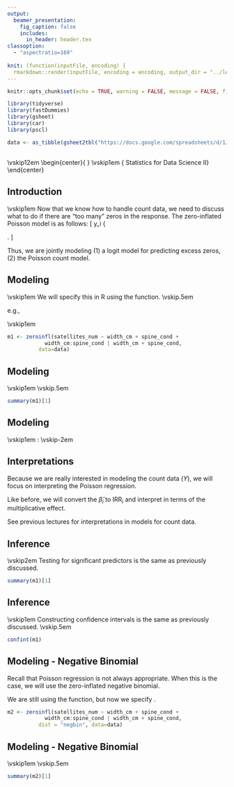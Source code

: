 ```yaml
---
output: 
  beamer_presentation:
    fig_caption: false
    includes:
      in_header: header.tex
classoption: 
  - "aspectratio=169"
  
knit: (function(inputFile, encoding) {
  rmarkdown::render(inputFile, encoding = encoding, output_dir = "../lectures/PDF") })
---
```


```r
knitr::opts_chunk$set(echo = TRUE, warning = FALSE, message = FALSE, fig.path = "images")

library(tidyverse)
library(fastDummies)
library(gsheet)
library(car)
library(pscl)

data <- as_tibble(gsheet2tbl("https://docs.google.com/spreadsheets/d/1JoI0AffzZdGkW3FCCWHgRaZeuGrBt1Qa-WMT3_l8XCA/edit?usp=sharing"))
```


## {.standout} 
\vskip12em
\begin{center}{\color{white} \huge \textbf{Zero-Inflated Models}} \vskip1em
{\color{white} \Large Statistics for Data Science II}
\end{center}

## Introduction

\vskip1em
Now that we know how to handle count data, we need to discuss what to do if there are "too many" zeros in the response.
\begin{itemize}
  \item If we look at a histogram or bar chart of the responses, we may see a ``spike'' at zero -- this spike indicates zero inflation.
\end{itemize}

The zero-inflated Poisson model is as follows:
\[  y_i \sim \left\{
\begin{array}{ll}
      0, & \text{with probability }1 - \phi_i \\
      \text{Poisson}(\lambda_i), & \text{with probability } \phi_i \\
\end{array} 
\right. \]

Thus, we are jointly modeling (1) a logit model for predicting excess zeros, (2) the Poisson count model.

## Modeling

\vskip1em
We will specify this in R using the \texttt{zeroinfl()} function. \vskip.5em

e.g., \texttt{zeroinfl(outcome $\sim$ predCount1 + predCount2 + ... | predZero1 + predZero2 + ..., data = dataset)} 

\begin{itemize}
  \item Note that we do not need the same predictors in each model.
\end{itemize}

\textbf{Example:} \vskip1em

```r
m1 <- zeroinfl(satellites_num ~ width_cm + spine_cond +
            width_cm:spine_cond | width_cm + spine_cond,
          data=data)
```

## Modeling
\vskip1em
\textbf{Example:} \vskip.5em
\scriptsize
```r
summary(m1)[1]
```
## Modeling
 
\vskip1em
\textbf{Example}:
\begin{itemize}
  \item The resulting models are
\end{itemize} \vskip-2em
\begin{align*}
\ln \left( \hat{Y}_i \right) &= 2.94 - 0.04 \text{width} - 1.01 \text{spine} + 0.03 (\text{width $\times$ spine}) \\
\text{ln}\left( \frac{\hat{\pi}_i}{1-\hat{\pi}_i}  \right) &= 12.50 - 0.50 \text{width} - 0.04 \text{spine}
\end{align*}
\begin{itemize}
  \item $Y_i$ is the number of satellites, 
  \item $\pi_i = P[Z = 1]$, where
  \begin{itemize}
    \item \vskip-2em \begin{flalign*}
  Z_i &= \left\{
  \begin{array}{ll}
        0 & \text{ if } Y_i = 0 \\
        1 & \text{ if } Y_i > 0 
  \end{array} 
  \right. &
  \end{flalign*}
\end{itemize}
\end{itemize}

## Interpretations

Because we are really interested in modeling the count data ($Y$), we will focus on interpreting the Poisson regression. 

Like before, we will convert the $\hat{\beta}_i$ to IRR$_i$ and interpret in terms of the multiplicative effect.

See previous lectures for interpretations in models for count data.

## Inference

\vskip2em
Testing for significant predictors is the same as previously discussed. 

\textbf{Example:}
\scriptsize
```r
summary(m1)[1]
```

## Inference

\vskip1em
Constructing confidence intervals is the same as previously discussed. \vskip.5em

\textbf{Example:}
\scriptsize
```r
confint(m1)
```

## Modeling - Negative Binomial

Recall that Poisson regression is not always appropriate. When this is the case, we will use the zero-inflated negative binomial.

We are still using the \texttt{zeroinfl()} function, but now we specify \texttt{dist = "negbin"}.

\textbf{Example:}

```r
m2 <- zeroinfl(satellites_num ~ width_cm + spine_cond +
            width_cm:spine_cond | width_cm + spine_cond,
          dist = "negbin", data=data)
```

## Modeling - Negative Binomial
\vskip1em
\textbf{Example:} \vskip.5em
\scriptsize
```r
summary(m2)[1]
```
